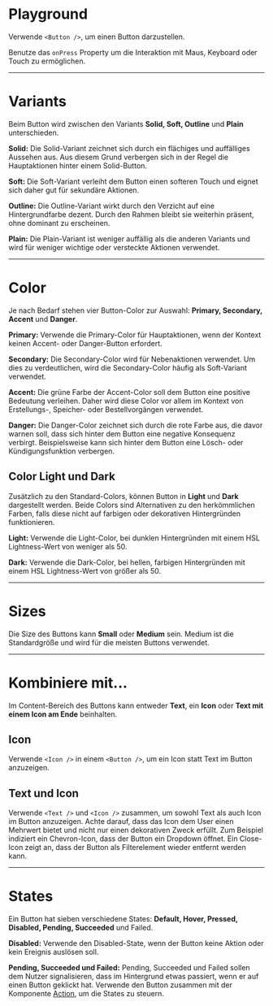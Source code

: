 # Playground

Verwende `<Button />`, um einen Button darzustellen.

Benutze das `onPress` Property um die Interaktion mit Maus, Keyboard oder Touch
zu ermöglichen.

<LiveCodeEditor />

---

# Variants

Beim Button wird zwischen den Variants **Solid, Soft, Outline** und **Plain**
unterschieden.

<LiveCodeEditor example="variants" editorCollapsed />

**Solid:** Die Solid-Variant zeichnet sich durch ein flächiges und auffälliges
Aussehen aus. Aus diesem Grund verbergen sich in der Regel die Hauptaktionen
hinter einem Solid-Button.

**Soft:** Die Soft-Variant verleiht dem Button einen softeren Touch und eignet
sich daher gut für sekundäre Aktionen.

**Outline:** Die Outline-Variant wirkt durch den Verzicht auf eine Hintergrundfarbe 
dezent. Durch den Rahmen bleibt sie weiterhin präsent, ohne dominant zu erscheinen.

**Plain:** Die Plain-Variant ist weniger auffällig als die anderen Variants und
wird für weniger wichtige oder versteckte Aktionen verwendet.

---

# Color

Je nach Bedarf stehen vier Button-Color zur Auswahl: **Primary, Secondary,
Accent** und **Danger**.

<LiveCodeEditor example="colors" editorCollapsed />

**Primary:** Verwende die Primary-Color für Hauptaktionen, wenn der Kontext
keinen Accent- oder Danger-Button erfordert.

**Secondary:** Die Secondary-Color wird für Nebenaktionen verwendet. Um dies zu
verdeutlichen, wird die Secondary-Color häufig als Soft-Variant verwendet.

**Accent:** Die grüne Farbe der Accent-Color soll dem Button eine positive
Bedeutung verleihen. Daher wird diese Color vor allem im Kontext von
Erstellungs-, Speicher- oder Bestellvorgängen verwendet.

**Danger:** Die Danger-Color zeichnet sich durch die rote Farbe aus, die davor
warnen soll, dass sich hinter dem Button eine negative Konsequenz verbirgt.
Beispielsweise kann sich hinter dem Button eine Lösch- oder Kündigungsfunktion
verbergen.

## Color Light und Dark

Zusätzlich zu den Standard-Colors, können Button in **Light** und **Dark**
dargestellt werden. Beide Colors sind Alternativen zu den herkömmlichen Farben,
falls diese nicht auf farbigen oder dekorativen Hintergründen funktionieren.

<LiveCodeEditor example="light" bgColor="dark" editorCollapsed />

<LiveCodeEditor example="dark" bgColor="light" editorCollapsed />

**Light:** Verwende die Light-Color, bei dunklen Hintergründen mit einem HSL
Lightness-Wert von weniger als 50.

**Dark:** Verwende die Dark-Color, bei hellen, farbigen Hintergründen mit einem
HSL Lightness-Wert von größer als 50.

---

# Sizes

Die Size des Buttons kann **Small** oder **Medium** sein. Medium ist die
Standardgröße und wird für die meisten Buttons verwendet.

<LiveCodeEditor example="sizes" editorCollapsed />

---

# Kombiniere mit...

Im Content-Bereich des Buttons kann entweder **Text**, ein **Icon** oder **Text
mit einem Icon am Ende** beinhalten.

## Icon

Verwende `<Icon />` in einem `<Button />`, um ein Icon statt Text im Button
anzuzeigen.

<LiveCodeEditor example="icon" editorCollapsed />

## Text und Icon

Verwende `<Text />` und `<Icon />` zusammen, um sowohl Text als auch Icon im 
Button anzuzeigen. Achte darauf, dass das Icon dem User einen Mehrwert bietet 
und nicht nur einen dekorativen Zweck erfüllt. Zum Beispiel indiziert ein 
Chevron-Icon, dass der Button ein Dropdown öffnet. Ein Close-Icon zeigt an, 
dass der Button als Filterelement wieder entfernt werden kann.

<LiveCodeEditor example="iconText" editorCollapsed />

---

# States

Ein Button hat sieben verschiedene States: **Default, Hover, Pressed, Disabled, Pending, Succeeded** und Failed.

<LiveCodeEditor example="states" editorCollapsed />

**Disabled:** Verwende den Disabled-State, wenn der Button keine Aktion oder
kein Ereignis auslösen soll.

**Pending, Succeeded und Failed:** Pending, Succeeded und Failed sollen dem
Nutzer signalisieren, dass im Hintergrund etwas passiert, wenn er auf einen
Button geklickt hat. Verwende den Button zusammen mit der Komponente
[Action](/03-components/actions/action), um die States zu steuern.
